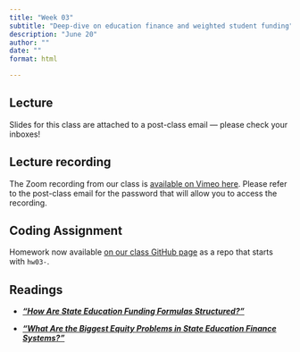 ```yaml
---
title: "Week 03"
subtitle: "Deep-dive on education finance and weighted student funding"
description: "June 20"
author: ""
date: ""
format: html

---
```


## Lecture

Slides for this class are attached to a post-class email --- please check your inboxes!

## Lecture recording

The Zoom recording from our class is [available on Vimeo here](https://vimeo.com/838120486). Please refer to the post-class email for the password that will allow you to access the recording. 

## Coding Assignment

Homework now available [on our class GitHub page](https://github.com/orgs/bw-training-summer23/repositories) as a repo that starts with `hw03-`.

## Readings

-  [***"How Are State Education Funding Formulas Structured?"***](https://bellwether.org/wp-content/uploads/2021/10/Bellwether_SplittingBill_03-HowStateFundStruc_Final.pdf)

-  [***"What Are the Biggest Equity Problems in State Education Finance Systems?"***](https://bellwether.org/wp-content/uploads/2021/10/Bellwether_SplittingBill_04-BiggestProblems_Final.pdf)


